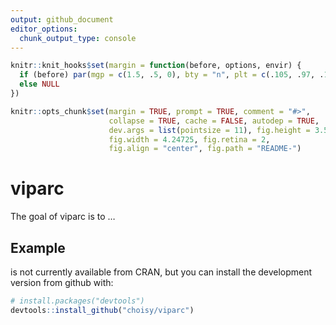 ```yaml
---
output: github_document
editor_options: 
  chunk_output_type: console
---
```


<!-- README.md is generated from README.Rmd. Please edit that file -->

```r
knitr::knit_hooks$set(margin = function(before, options, envir) {
  if (before) par(mgp = c(1.5, .5, 0), bty = "n", plt = c(.105, .97, .13, .97))
  else NULL
})

knitr::opts_chunk$set(margin = TRUE, prompt = TRUE, comment = "#>",
                      collapse = TRUE, cache = FALSE, autodep = TRUE,
                      dev.args = list(pointsize = 11), fig.height = 3.5,
                      fig.width = 4.24725, fig.retina = 2,
                      fig.align = "center", fig.path = "README-")
```

# viparc

The goal of viparc is to ...

## Example

\code{pkgdown} is not currently available from CRAN, but you can install the
development version from github with:

```r
# install.packages("devtools")
devtools::install_github("choisy/viparc")
```
